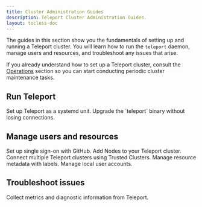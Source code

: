 ```yaml
---
title: Cluster Administration Guides
description: Teleport Cluster Administration Guides.
layout: tocless-doc
---
```


The guides in this section show you the fundamentals of setting up and running a
Teleport cluster. You will learn how to run the `teleport` daemon, manage users
and resources, and troubleshoot any issues that arise.

If you already understand how to set up a Teleport cluster, consult the
[Operations](./operations.mdx) section so you can start conducting periodic
cluster maintenance tasks.

## Run Teleport

<TileSet>
  <Tile href="./admin/daemon.mdx" title="Teleport Daemon" icon="wrench">
    Set up Teleport as a systemd unit.
  </Tile>
  <Tile href="./admin/graceful-restarts.mdx" title="Upgrade the Teleport Binary" icon="wrench">
    Upgrade the `teleport` binary without losing connections.
  </Tile>
</TileSet>

## Manage users and resources

<TileSet>
  <Tile href="./admin/github-sso.mdx" title="GitHub SSO" icon="wrench">
    Set up single sign-on with GitHub.
  </Tile>
  <Tile href="./admin/adding-nodes.mdx" title="Adding Nodes" icon="wrench">
    Add Nodes to your Teleport cluster.
  </Tile>
  <Tile href="./admin/trustedclusters.mdx" title="Trusted Clusters" icon="wrench">
    Connect multiple Teleport clusters using Trusted Clusters.
  </Tile>
  <Tile href="./admin/labels.mdx" title="Labels" icon="wrench">
    Manage resource metadata with labels.
  </Tile>
  <Tile href="./admin/users.mdx" title="Local Users" icon="wrench">
    Manage local user accounts.
  </Tile>
</TileSet>

## Troubleshoot issues

<TileSet>
  <Tile href="./admin/troubleshooting.mdx" title="Troubleshooting" icon="wrench">
    Collect metrics and diagnostic information from Teleport.
  </Tile>
</TileSet>



